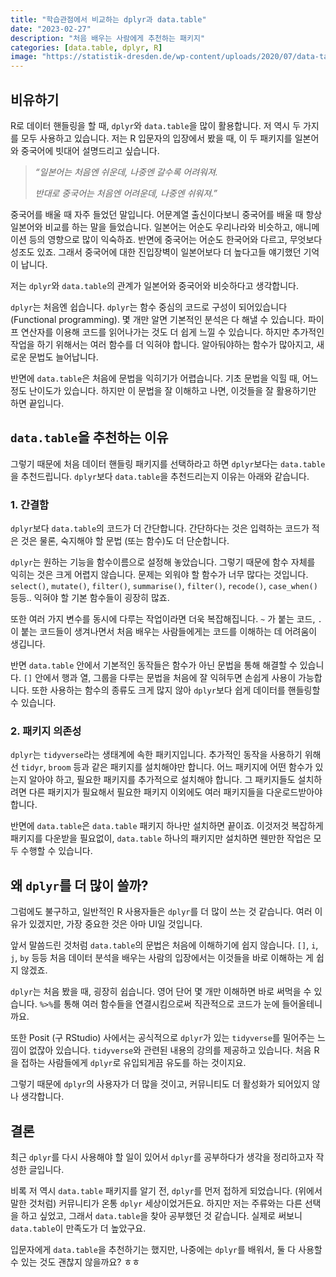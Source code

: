 ```yaml
---
title: "학습관점에서 비교하는 dplyr과 data.table"
date: "2023-02-27"
description: "처음 배우는 사람에게 추천하는 패키지"
categories: [data.table, dplyr, R]
image: "https://statistik-dresden.de/wp-content/uploads/2020/07/data-table_dplyr_dtplyr_thumbnail.png"
---
```


## 비유하기

R로 데이터 핸들링을 할 때, `dplyr`와 `data.table`을 많이 활용합니다. 저 역시 두 가지를 모두 사용하고 있습니다. 저는 R 입문자의 입장에서 봤을 때, 이 두 패키지를 일본어와 중국어에 빗대어 설명드리고 싶습니다.

> *"일본어는 처음엔 쉬운데, 나중엔 갈수록 어려워져.*
>
> *반대로 중국어는 처음엔 어려운데, 나중엔 쉬워져."*

중국어를 배울 때 자주 들었던 말입니다. 어문계열 출신이다보니 중국어를 배울 때 항상 일본어와 비교를 하는 말을 들었습니다. 일본어는 어순도 우리나라와 비슷하고, 애니메이션 등의 영향으로 많이 익숙하죠. 반면에 중국어는 어순도 한국어와 다르고, 무엇보다 성조도 있죠. 그래서 중국어에 대한 진입장벽이 일본어보다 더 높다고들 얘기했던 기억이 납니다.

저는 `dplyr`와 `data.table`의 관계가 일본어와 중국어와 비슷하다고 생각합니다.

`dplyr`는 처음엔 쉽습니다. `dplyr`는 함수 중심의 코드로 구성이 되어있습니다(Functional programming). 몇 개만 알면 기본적인 분석은 다 해낼 수 있습니다. 파이프 연산자를 이용해 코드를 읽어나가는 것도 더 쉽게 느낄 수 있습니다. 하지만 추가적인 작업을 하기 위해서는 여러 함수를 더 익혀야 합니다. 알아둬야하는 함수가 많아지고, 새로운 문법도 늘어납니다.

반면에 `data.table`은 처음에 문법을 익히기가 어렵습니다. 기초 문법을 익힐 때, 어느 정도 난이도가 있습니다. 하지만 이 문법을 잘 이해하고 나면, 이것들을 잘 활용하기만 하면 끝입니다.

## `data.table`을 추천하는 이유

그렇기 때문에 처음 데이터 핸들링 패키지를 선택하라고 하면 `dplyr`보다는 `data.table`을 추천드립니다. `dplyr`보다 `data.table`을 추천드리는지 이유는 아래와 같습니다.

### 1. 간결함

`dplyr`보다 `data.table`의 코드가 더 간단합니다. 간단하다는 것은 입력하는 코드가 적은 것은 물론, 숙지해야 할 문법 (또는 함수)도 더 단순합니다.

`dplyr`는 원하는 기능을 함수이름으로 설정해 놓았습니다. 그렇기 때문에 함수 자체를 익히는 것은 크게 어렵지 않습니다. 문제는 외워야 할 함수가 너무 많다는 것입니다. `select()`, `mutate()`, `filter()`, `summarise()`, `filter()`, `recode()`, `case_when()` 등등.. 익혀야 할 기본 함수들이 굉장히 많죠.

또한 여러 가지 변수를 동시에 다루는 작업이라면 더욱 복잡해집니다. `~` 가 붙는 코드, `.`이 붙는 코드들이 생겨나면서 처음 배우는 사람들에게는 코드를 이해하는 데 어려움이 생깁니다.

반면 `data.table` 안에서 기본적인 동작들은 함수가 아닌 문법을 통해 해결할 수 있습니다. `[]` 안에서 행과 열, 그룹을 다루는 문법을 처음에 잘 익혀두면 손쉽게 사용이 가능합니다. 또한 사용하는 함수의 종류도 크게 많지 않아 `dplyr`보다 쉽게 데이터를 핸들링할 수 있습니다.

### **2. 패키지 의존성**

`dplyr`는 `tidyverse`라는 생태계에 속한 패키지입니다. 추가적인 동작을 사용하기 위해선 `tidyr`, `broom` 등과 같은 패키지를 설치해야만 합니다. 어느 패키지에 어떤 함수가 있는지 알아야 하고, 필요한 패키지를 추가적으로 설치해야 합니다. 그 패키지들도 설치하려면 다른 패키지가 필요해서 필요한 패키지 이외에도 여러 패키지들을 다운로드받아야 합니다.

반면에 `data.table`은 `data.table` 패키지 하나만 설치하면 끝이죠. 이것저것 복잡하게 패키지를 다운받을 필요없이, `data.table` 하나의 패키지만 설치하면 웬만한 작업은 모두 수행할 수 있습니다.

## 왜 `dplyr`를 더 많이 쓸까?

그럼에도 불구하고, 일반적인 R 사용자들은 `dplyr`를 더 많이 쓰는 것 같습니다. 여러 이유가 있겠지만, 가장 중요한 것은 아마 UI일 것입니다.

앞서 말씀드린 것처럼 `data.table`의 문법은 처음에 이해하기에 쉽지 않습니다. `[]`, `i`, `j`, `by` 등등 처음 데이터 분석을 배우는 사람의 입장에서는 이것들을 바로 이해하는 게 쉽지 않겠죠.

`dplyr`는 처음 봤을 때, 굉장히 쉽습니다. 영어 단어 몇 개만 이해하면 바로 써먹을 수 있습니다. `%>%`를 통해 여러 함수들을 연결시킴으로써 직관적으로 코드가 눈에 들어올테니까요.

또한 Posit (구 RStudio) 사에서는 공식적으로 `dplyr`가 있는 `tidyverse`를 밀어주는 느낌이 없잖아 있습니다. `tidyverse`와 관련된 내용의 강의를 제공하고 있습니다. 처음 R을 접하는 사람들에게 `dplyr`로 유입되게끔 유도를 하는 것이지요.

그렇기 때문에 `dplyr`의 사용자가 더 많을 것이고, 커뮤니티도 더 활성화가 되어있지 않나 생각합니다.

## 결론

최근 `dplyr`를 다시 사용해야 할 일이 있어서 `dplyr`를 공부하다가 생각을 정리하고자 작성한 글입니다.

비록 저 역시 `data.table` 패키지를 알기 전, `dplyr`를 먼저 접하게 되었습니다. (위에서 말한 것처럼) 커뮤니티가 온통 `dplyr` 세상이었거든요. 하지만 저는 주류와는 다른 선택을 하고 싶었고, 그래서 `data.table`을 찾아 공부했던 것 같습니다. 실제로 써보니 `data.table`이 만족도가 더 높았구요.

입문자에게 `data.table`을 추천하기는 했지만, 나중에는 `dplyr`를 배워서, 둘 다 사용할 수 있는 것도 괜찮지 않을까요? ㅎㅎ
